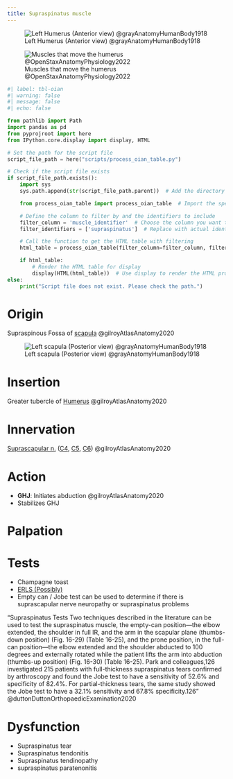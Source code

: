 ```yaml
---
title: Supraspinatus muscle
---
```


![Left Humerus (Anterior view) @grayAnatomyHumanBody1918](/The Archive/Images/Gray anatomy 1918 images/Osteology/image207 gray1918 Left humerus. Anterior view.gif){#fig-gray1918-image207}

![Muscles that move the humerus @OpenStaxAnatomyPhysiology2022](/The Archive/Images/OpenStax Anatomy and Physiology 2e/fig11.23 Muscles That Move the Humerus.jpeg){#fig-openstax-fig11.23}

```python
#| label: tbl-oian
#| warning: false
#| message: false
#| echo: false

from pathlib import Path
import pandas as pd
from pyprojroot import here
from IPython.core.display import display, HTML

# Set the path for the script file
script_file_path = here("scripts/process_oian_table.py")

# Check if the script file exists
if script_file_path.exists():
    import sys
    sys.path.append(str(script_file_path.parent))  # Add the directory of the script to the system path

    from process_oian_table import process_oian_table  # Import the specific function

    # Define the column to filter by and the identifiers to include
    filter_column = 'muscle_identifier'  # Choose the column you want to filter by
    filter_identifiers = ['supraspinatus']  # Replace with actual identifiers you want to include

    # Call the function to get the HTML table with filtering
    html_table = process_oian_table(filter_column=filter_column, filter_identifiers=filter_identifiers)

    if html_table:
        # Render the HTML table for display
        display(HTML(html_table))  # Use display to render the HTML properly
else:
    print("Script file does not exist. Please check the path.")

```

# Origin {#origin}

Supraspinous Fossa of [scapula]({{< var ref-scapula-bone.path >}}) @gilroyAtlasAnatomy2020

![Left scapula (Posterior view) @grayAnatomyHumanBody1918](/The Archive/Images/Gray anatomy 1918 images/Osteology/image203 gray1918 Left scapula. Dorsal surface.gif){#fig-gray1918-image203}

# Insertion {#insertion}

Greater tubercle of [Humerus]({{< var ref-humerus-bone.path >}}) @gilroyAtlasAnatomy2020 

# Innervation {#innervation}

[Suprascapular n.]({{< var ref-suprascapular-nerve.path >}}) ([C4]({{< var ref-nerve-root.c4 >}}), [C5]({{< var ref-nerve-root.c5 >}}), [C6]({{< var ref-nerve-root.c6 >}})) @gilroyAtlasAnatomy2020

# Action {#action}

- **GHJ**: Initiates abduction @gilroyAtlasAnatomy2020
- Stabilizes GHJ

# Palpation

# Tests

- Champagne toast
- [ERLS (Possibly)]({{< var ref-ERLS-external-rotation-lag-sign.path >}})
- Empty can / Jobe test can be used to determine if there is  suprascapular nerve neuropathy or supraspinatus problems


"Supraspinatus Tests Two techniques described in the literature can be used to test the supraspinatus muscle, the empty-can position—the elbow extended, the shoulder in full IR, and the arm in the scapular plane (thumbs-down position) (Fig. 16-29) (Table 16-25), and the prone position, in the full-can position—the elbow extended and the shoulder abducted to 100 degrees and externally rotated while the patient lifts the arm into abduction (thumbs-up position) (Fig. 16-30) (Table 16-25). Park and colleagues,126 investigated 215 patients with full-thickness supraspinatus tears confirmed by arthroscopy and found the Jobe test to have a sensitivity of 52.6% and specificity of 82.4%. For partial-thickness tears, the same study showed the Jobe test to have a 32.1% sensitivity and 67.8% specificity.126" @duttonDuttonOrthopaedicExamination2020

# Dysfunction


- Supraspinatus tear
- Supraspinatus tendonitis
- Supraspinatus tendinopathy
- supraspinatus paratenonitis